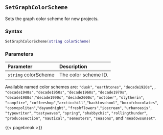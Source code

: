 ## `SetGraphColorScheme`

Sets the graph color scheme for new projects.

### Syntax {-}

``` .lua
SetGraphColorScheme(string colorScheme)
```

### Parameters {-}

**Parameter** | **Description**
| :-- | :-- |
| `string` colorScheme | The color scheme ID. |

::: {.tipsection data-latex=""}
Available named color schemes are: `"dusk"`, `"earthtones"`, `"decade1920s"`, , `"decade1940s"`, `"decade1950s"`,
`"decade1960s"`, `"decade1970s"`, `"decade1980s"`,`"decade1990s"`, `"decade2000s"`, `"october"`,
`"slytherin"`, `"campfire"`, `"coffeeshop"`,`"arcticchill"`,`"backtoschool"`, `"boxofchocolates"`,
`"cosmopolitan"`,`"dayandnight"`, `"freshflowers"`,`"icecream"`, `"urbanoasis"`, `"typewriter"`,
`"tastywaves"`, `"spring"`, `"shabbychic"`, `"rollingthunder"`, `"producesection"`,
`"nautical"`, `"semesters"`, `"seasons"`, and `"meadowsunset"`.
:::

{{< pagebreak >}}